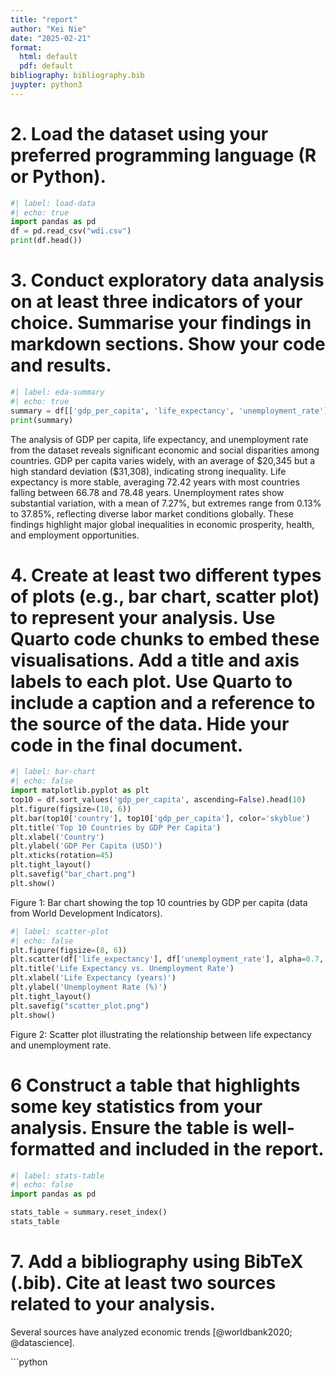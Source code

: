 ```yaml
---
title: "report"
author: "Kei Nie"
date: "2025-02-21"
format:
  html: default
  pdf: default
bibliography: bibliography.bib
juypter: python3
---
```


# 2. Load the dataset using your preferred programming language (R or Python).
```python
#| label: load-data
#| echo: true
import pandas as pd
df = pd.read_csv("wdi.csv")
print(df.head())
```



# 3. Conduct exploratory data analysis on at least three indicators of your choice. Summarise your findings in markdown sections. Show your code and results.
```python
#| label: eda-summary
#| echo: true
summary = df[['gdp_per_capita', 'life_expectancy', 'unemployment_rate']].describe()
print(summary)
```

The analysis of GDP per capita, life expectancy, and unemployment rate from the dataset reveals significant economic and social disparities among countries. GDP per capita varies widely, with an average of $20,345 but a high standard deviation ($31,308), indicating strong inequality. Life expectancy is more stable, averaging 72.42 years with most countries falling between 66.78 and 78.48 years. Unemployment rates show substantial variation, with a mean of 7.27%, but extremes range from 0.13% to 37.85%, reflecting diverse labor market conditions globally. These findings highlight major global inequalities in economic prosperity, health, and employment opportunities.



# 4. Create at least two different types of plots (e.g., bar chart, scatter plot) to represent your analysis. Use Quarto code chunks to embed these visualisations. Add a title and axis labels to each plot. Use Quarto to include a caption and a reference to the source of the data. Hide your code in the final document.

```python
#| label: bar-chart
#| echo: false
import matplotlib.pyplot as plt
top10 = df.sort_values('gdp_per_capita', ascending=False).head(10)
plt.figure(figsize=(10, 6))
plt.bar(top10['country'], top10['gdp_per_capita'], color='skyblue')
plt.title('Top 10 Countries by GDP Per Capita')
plt.xlabel('Country')
plt.ylabel('GDP Per Capita (USD)')
plt.xticks(rotation=45)
plt.tight_layout()
plt.savefig("bar_chart.png")
plt.show()
```

Figure 1: Bar chart showing the top 10 countries by GDP per capita (data from World Development Indicators). 

```python
#| label: scatter-plot
#| echo: false
plt.figure(figsize=(8, 6))
plt.scatter(df['life_expectancy'], df['unemployment_rate'], alpha=0.7, color='coral')
plt.title('Life Expectancy vs. Unemployment Rate')
plt.xlabel('Life Expectancy (years)')
plt.ylabel('Unemployment Rate (%)')
plt.tight_layout()
plt.savefig("scatter_plot.png")
plt.show()
```

Figure 2: Scatter plot illustrating the relationship between life expectancy and unemployment rate. 



# 6 Construct a table that highlights some key statistics from your analysis. Ensure the table is well-formatted and included in the report.

```python
#| label: stats-table
#| echo: false
import pandas as pd

stats_table = summary.reset_index()
stats_table
```

# 7. Add a bibliography using BibTeX (.bib). Cite at least two sources related to your analysis.

Several sources have analyzed economic trends [@worldbank2020; @datascience].

```python
